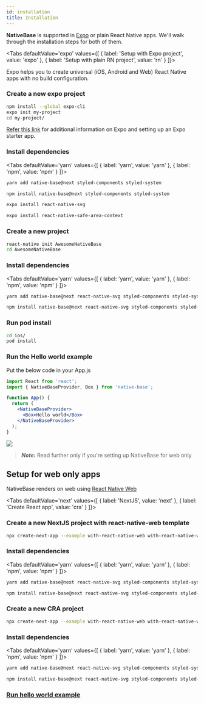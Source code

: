 ```yaml
---
id: installation
title: Installation
---
```



**NativeBase** is supported in [Expo](https://docs.expo.io/get-started/installation/)
or plain React Native apps. We'll walk through the installation steps for both of them.

<Tabs
  defaultValue='expo'
  values={[
  { label: 'Setup with Expo project', value: 'expo' },
  { label: 'Setup with plain RN project', value: 'rn' }
  ]}>

  <TabItem value="expo">

Expo helps you to create universal (iOS, Android and Web) React Native apps with no build configuration.

### Create a new expo project

```bash
npm install --global expo-cli
expo init my-project
cd my-project/
```

[Refer this link](https://docs.expo.io/) for additional information on Expo and setting up an Expo starter app.

### Install dependencies

<Tabs
defaultValue='yarn'
values={[
{ label: 'yarn', value: 'yarn' },
{ label: 'npm', value: 'npm' }
]}>

<TabItem value="yarn">

```bash
yarn add native-base@next styled-components styled-system
```

</TabItem>

<TabItem value="npm">

```bash
npm install native-base@next styled-components styled-system
```

</TabItem>

</Tabs>

```bash
expo install react-native-svg
```

```bash
expo install react-native-safe-area-context
```

</TabItem>

  <TabItem value="rn">

### Create a new project

```bash
react-native init AwesomeNativeBase
cd AwesomeNativeBase
```

### Install dependencies

<Tabs
defaultValue='yarn'
values={[
{ label: 'yarn', value: 'yarn' },
{ label: 'npm', value: 'npm' }
]}>

<TabItem value="yarn">

```bash
yarn add native-base@next react-native-svg styled-components styled-system react-native-safe-area-context
```

</TabItem>

<TabItem value="npm">

```bash
npm install native-base@next react-native-svg styled-components styled-system react-native-safe-area-context
```

</TabItem>

</Tabs>

### Run pod install

```bash
cd ios/
pod install
```

</TabItem>

</Tabs>

### Run the Hello world example

Put the below code in your App.js

```jsx
import React from 'react';
import { NativeBaseProvider, Box } from 'native-base';

function App() {
  return (
    <NativeBaseProvider>
      <Box>Hello world</Box>
    </NativeBaseProvider>
  );
}
```

<div style={{ textAlign: 'center' }}>
  <img src="/img/minion.gif" />
</div>

<div className="tailwind">
  <div className="mt-4 mb-8">
    <div className="row">
      <TileLink
        title="Customize NativeBaseProvider"
        url="/setup-provider"
        description="NativeBaseProvider provides theme throughout your application"
        className="bg-gray-700 mt-2"
      />
      <TileLink
        title="Theme"
        url="/setup-provider"
        description="Read more about the default NativeBase theme and how to override it"
        className="bg-gray-700  mt-2"
      />
    </div>
    <div className="row mt-2">
      <TileLink
        title="Utility props"
        url="/utility-props"
        description="Shorthands of commonly used styling props which maps with the provided theme"
        className="bg-gray-700"
      />
    </div>
  </div>
</div>

> **_Note:_** Read further only if you're setting up NativeBase for web only

## Setup for web only apps

NativeBase renders on web using [React Native Web](https://necolas.github.io/react-native-web/docs/installation/)

<Tabs
defaultValue='next'
values={[
{ label: 'NextJS', value: 'next' },
{ label: 'Create React app', value: 'cra' }
]}>

<TabItem value="next">

### Create a new NextJS project with react-native-web template

```bash
npx create-next-app --example with-react-native-web with-react-native-web-app
```

### Install dependencies

<Tabs
defaultValue='yarn'
values={[
{ label: 'yarn', value: 'yarn' },
{ label: 'npm', value: 'npm' }
]}>

<TabItem value="yarn">

```bash
yarn add native-base@next react-native-svg styled-components styled-system react-native-safe-area-context
```

</TabItem>

<TabItem value="npm">

```bash
npm install native-base@next react-native-svg styled-components styled-system react-native-safe-area-context
```

</TabItem>

</Tabs>

</TabItem>

<TabItem value="cra">

### Create a new CRA project

```bash
npx create-next-app --example with-react-native-web with-react-native-web-app
```

### Install dependencies

<Tabs
defaultValue='yarn'
values={[
{ label: 'yarn', value: 'yarn' },
{ label: 'npm', value: 'npm' }
]}>

<TabItem value="yarn">

```bash
yarn add native-base@next react-native-svg styled-components styled-system react-native-safe-area-context
```

</TabItem>

<TabItem value="npm">

```bash
npm install native-base@next react-native-svg styled-components styled-system react-native-safe-area-context
```

</TabItem>

</Tabs>

</TabItem>

</Tabs>

### [Run hello world example](installation#run-the-hello-world-example)
